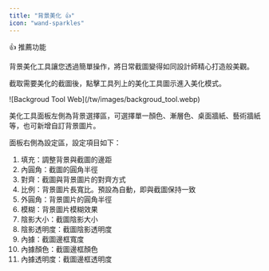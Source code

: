 ```yaml
---
title: "背景美化 👍"
icon: "wand-sparkles"
---
```


<Tip>
  👍 推薦功能
</Tip>

背景美化工具讓您透過簡單操作，將日常截圖變得如同設計師精心打造般美觀。
  
截取需要美化的截圖後，點擊工具列上的美化工具圖示進入美化模式。

<Frame>
  ![Backgroud Tool Web](/tw/images/backgroud_tool.webp)
</Frame>

美化工具面板左側為背景選擇區，可選擇單一顏色、漸層色、桌面牆紙、藝術牆紙等，也可新增自訂背景圖片。
  
面板右側為設定區，設定項目如下：
  
1. 填充：調整背景與截圖的邊距  
2. 內圓角：截圖的圓角半徑  
3. 對齊：截圖與背景圖片的對齊方式  
4. 比例：背景圖片長寬比。預設為自動，即與截圖保持一致  
5. 外圓角：背景圖片的圓角半徑  
6. 模糊：背景圖片模糊效果  
7. 陰影大小：截圖陰影大小  
8. 陰影透明度：截圖陰影透明度  
9. 內據：截圖邊框寬度  
10. 內據顏色：截圖邊框顏色  
11. 內據透明度：截圖邊框透明度